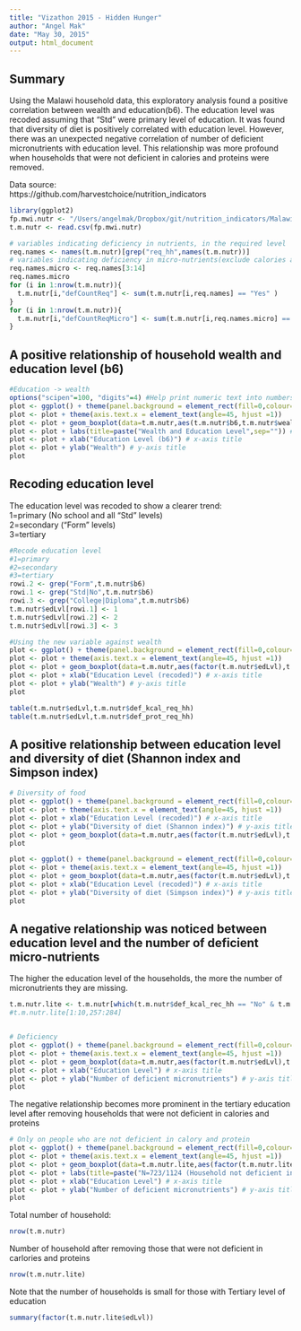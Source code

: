 ```yaml
---
title: "Vizathon 2015 - Hidden Hunger"
author: "Angel Mak"
date: "May 30, 2015"
output: html_document
---
```


## Summary  
Using the Malawi household data, this exploratory analysis found a positive correlation between wealth and education(b6). The education level was recoded assuming that "Std" were primary level of education. It was found that diversity of diet is positively correlated with education level. However, there was an unexpected negative correlation of number of deficient micronutrients with education level. This relationship was more profound when households that were not deficient in calories and proteins were removed.

Data source:  
https://github.com/harvestchoice/nutrition_indicators

```r
library(ggplot2)
fp.mwi.nutr <- "/Users/angelmak/Dropbox/git/nutrition_indicators/Malawi/mwi_nutrition.csv"
t.m.nutr <- read.csv(fp.mwi.nutr)

# variables indicating deficiency in nutrients, in the required level
req.names <- names(t.m.nutr)[grep("req_hh",names(t.m.nutr))]
# variables indicating deficiency in micro-nutrients(exclude calories and proteins), in the required level
req.names.micro <- req.names[3:14]
req.names.micro
for (i in 1:nrow(t.m.nutr)){
  t.m.nutr[i,"defCountReq"] <- sum(t.m.nutr[i,req.names] == "Yes" )
}
for (i in 1:nrow(t.m.nutr)){
  t.m.nutr[i,"defCountReqMicro"] <- sum(t.m.nutr[i,req.names.micro] == "Yes")
}
```

## A positive relationship of household wealth and education level (b6)

```r
#Education -> wealth
options("scipen"=100, "digits"=4) #Help print numeric text into numbers
plot <- ggplot() + theme(panel.background = element_rect(fill=0,colour="black"), axis.ticks=element_blank(), panel.grid = element_blank()) 
plot <- plot + theme(axis.text.x = element_text(angle=45, hjust =1))
plot <- plot + geom_boxplot(data=t.m.nutr,aes(t.m.nutr$b6,t.m.nutr$wealth))
plot <- plot + labs(title=paste("Wealth and Education Level",sep="")) #+ theme(plot.title = element_text(size = rel(2), colour = "blue"))
plot <- plot + xlab("Education Level (b6)") # x-axis title
plot <- plot + ylab("Wealth") # y-axis title
plot
```

## Recoding education level

The education level was recoded to show a clearer trend:  
1=primary (No school and all "Std" levels)  
2=secondary ("Form" levels)  
3=tertiary  

```r
#Recode education level
#1=primary
#2=secondary
#3=tertiary
rowi.2 <- grep("Form",t.m.nutr$b6)
rowi.1 <- grep("Std|No",t.m.nutr$b6)
rowi.3 <- grep("College|Diploma",t.m.nutr$b6)
t.m.nutr$edLvl[rowi.1] <- 1
t.m.nutr$edLvl[rowi.2] <- 2
t.m.nutr$edLvl[rowi.3] <- 3

#Using the new variable against wealth
plot <- ggplot() + theme(panel.background = element_rect(fill=0,colour="black"), axis.ticks=element_blank(), panel.grid = element_blank()) 
plot <- plot + theme(axis.text.x = element_text(angle=45, hjust =1))
plot <- plot + geom_boxplot(data=t.m.nutr,aes(factor(t.m.nutr$edLvl),t.m.nutr$wealth))
plot <- plot + xlab("Education Level (recoded)") # x-axis title
plot <- plot + ylab("Wealth") # y-axis title
plot

table(t.m.nutr$edLvl,t.m.nutr$def_kcal_req_hh)
table(t.m.nutr$edLvl,t.m.nutr$def_prot_req_hh)
```

## A positive relationship between education level and diversity of diet (Shannon index and Simpson index)

```r
# Diversity of food
plot <- ggplot() + theme(panel.background = element_rect(fill=0,colour="black"), axis.ticks=element_blank(), panel.grid = element_blank()) 
plot <- plot + theme(axis.text.x = element_text(angle=45, hjust =1))
plot <- plot + xlab("Education Level (recoded)") # x-axis title
plot <- plot + ylab("Diversity of diet (Shannon index)") # y-axis title
plot <- plot + geom_boxplot(data=t.m.nutr,aes(factor(t.m.nutr$edLvl),t.m.nutr$shannon_exp))
plot

plot <- ggplot() + theme(panel.background = element_rect(fill=0,colour="black"), axis.ticks=element_blank(), panel.grid = element_blank()) 
plot <- plot + theme(axis.text.x = element_text(angle=45, hjust =1))
plot <- plot + geom_boxplot(data=t.m.nutr,aes(factor(t.m.nutr$edLvl),t.m.nutr$simpson_exp))
plot <- plot + xlab("Education Level (recoded)") # x-axis title
plot <- plot + ylab("Diversity of diet (Simpson index)") # y-axis title
plot
```

## A negative relationship was noticed between education level and the number of deficient micro-nutrients  

The higher the education level of the households, the more the number of micronutrients they are missing.


```r
t.m.nutr.lite <- t.m.nutr[which(t.m.nutr$def_kcal_rec_hh == "No" & t.m.nutr$def_prot_rec_hh == "No"),]
#t.m.nutr.lite[1:10,257:284]


# Deficiency
plot <- ggplot() + theme(panel.background = element_rect(fill=0,colour="black"), axis.ticks=element_blank(), panel.grid = element_blank()) 
plot <- plot + theme(axis.text.x = element_text(angle=45, hjust =1))
plot <- plot + geom_boxplot(data=t.m.nutr,aes(factor(t.m.nutr$edLvl),t.m.nutr$defCountReqMicro))
plot <- plot + xlab("Education Level") # x-axis title
plot <- plot + ylab("Number of deficient micronutrients") # y-axis title
plot
```

  
The negative relationship becomes more prominent in the tertiary education level after removing households that were not deficient in calories and proteins  


```r
# Only on people who are not deficient in calory and protein
plot <- ggplot() + theme(panel.background = element_rect(fill=0,colour="black"), axis.ticks=element_blank(), panel.grid = element_blank()) 
plot <- plot + theme(axis.text.x = element_text(angle=45, hjust =1))
plot <- plot + geom_boxplot(data=t.m.nutr.lite,aes(factor(t.m.nutr.lite$edLvl),t.m.nutr.lite$defCountReqMicro))
plot <- plot + labs(title=paste("N=723/1124 (Household not deficient in kcal and protein)",sep="")) #+ theme(plot.title = element_text(size = rel(2), colour = "blue"))
plot <- plot + xlab("Education Level") # x-axis title
plot <- plot + ylab("Number of deficient micronutrients") # y-axis title
plot
```

Total number of household:
```r
nrow(t.m.nutr)
```

Number of household after removing those that were not deficient in carlories and proteins
```r
nrow(t.m.nutr.lite)
```

Note that the number of households is small for those with Tertiary level of education

```r
summary(factor(t.m.nutr.lite$edLvl))
```
